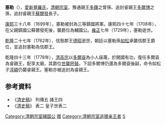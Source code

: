 {{Manchu name|[[爱新觉罗氏|爱新觉罗]]}}
{{for|名为塞勒的法国市镇|塞勒 (加来海峡省)}}
'''塞勒 '''（{{Bd|17世纪|？|1729年}}），[[愛新覺羅氏|愛新覺羅氏]]，[[清朝宗室|清朝宗室]]，豫通親王[[多鐸|多鐸]]之曾孫、追封睿親王[[多爾博|多爾博]]之孫，追封睿親王[[蘇爾發|蘇爾發]]長子。

[[康熙|康熙]]三十八年（1699年），塞勒被封為三等鎮國將軍。康熙四十七年（1708年），在父親鎮國公蘇爾發死後，襲爵位為輔國公。[[雍正|雍正]]七年（1729年），塞勒逝世。

[[乾隆|乾隆]]二十七年（1762年），信慤郡王[[德昭|德昭]]逝世，朝廷以塞勒孫[[如松|如松]]承襲信郡王爵位，並追封塞勒為信郡王。

乾隆四十三年（1778年），[[清高宗|清高宗]]以[[多爾袞|多爾袞]]為小人誣蔑，於開國有功，復任多爾袞為睿親王，配享太廟，其爵位[[世襲罔替|世襲罔替]]。下詔多爾博仍還為多爾袞後嗣，命令如松子[[淳穎|淳穎]]仍襲睿親王。塞勒亦被追封為睿親王。

== 参考資料 ==
* 《[[清史稿|清史稿]]》 列傳五 諸王四
* 《[[清史稿|清史稿]]》 表二 皇子世表二

{{清朝人物小作品}}
[[Category:清朝宗室辅国公|Category:清朝宗室辅国公]]
[[Category:睿親王|赠]]
[[Category:清朝宗室追赠亲王者|Category:清朝宗室追赠亲王者]]
[[Category:愛新覺羅氏|S]]